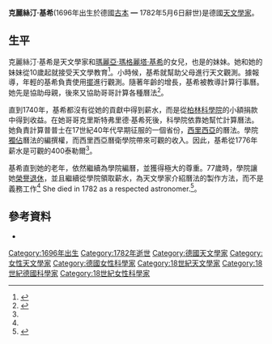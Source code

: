 {{short description|德國天文學家}}

'''克麗絲汀·基希'''(1696年出生於德國[[古本|古本]] ━ 1782年5月6日辭世)是德國[[天文學家|天文學家]]。

== 生平 ==
克麗絲汀·基希是天文學家{{link-en|哥特弗利德·基希|Gottfried Kirch }}和[[瑪麗亞·瑪格麗塔·基希|瑪麗亞·瑪格麗塔·基希]]的女兒，也是{{link-en|克里斯特弗里德·基希|Christfried Kirch}}的妹妹。她和她的妹妹{{link-en|瑪格麗塔·基希|Margaretha Kirch}}從10歲起就接受天文學教育<ref>{{Cite book|title=The Unforgotten Sisters|last=Bernardi|first=Gabriella|date=2016-01-01|publisher=[[Springer_International_Publishing|Springer International Publishing]]|isbn=9783319261256|series=Springer Praxis Books|pages=103–106|language=en|doi=10.1007/978-3-319-26127-0_16|chapter = Christine (1696–1782) and Margaretha (1703–1744) Kirch}}</ref>。小時候，基希就幫助父母進行天文觀測。據報導，年輕的基希負責使用[[擺|擺]]進行觀測。隨著年齡的增長，基希被教導計算行事曆。她先是協助母親，後來又協助哥哥計算各種曆法<ref name="auto">{{Cite book|title=Biographical Encyclopedia of Astronomers|url=https://archive.org/details/biographicalency00hock_878|authors=Virginia Trimble, Thomas R. Williams, Katherine Bracher, Richard Jarrell, Jordan D. Marché & F. Jamil Ragep|publisher=Springer Science & Business Media|year=2007|isbn=9780387304007|pages=[https://archive.org/details/biographicalency00hock_878/page/637 637]}}</ref>。

直到1740年，基希都沒有從她的貢獻中得到薪水，而是從[[普魯士科學院|柏林科學院]]的小額捐款中得到收益。在她哥哥克里斯特弗里德·基希死後，科學院依靠她幫忙計算曆法。她負責計算普普士在17世紀40年代早期征服的一個省份，[[西里西亞|西里西亞]]的曆法。學院[[獨佔|獨佔]]曆法的編撰權，而西里西亞曆衛學院帶來可觀的收入。因此，基希從1776年薪水是可觀的400泰勒爾<ref name="auto"/>。

基希直到她的老年，依然繼續為學院編曆，並獲得極大的尊重。77歲時，學院讓她[[榮譽退休|榮譽退休]]，並且繼續從學院領取薪水，為天文學家介紹曆法的製作方法，而不是義務工作<ref name="auto"/> She died in 1782 as a respected astronomer.<ref>{{Cite book|title=Biographical Encyclopedia of Astronomers|url=https://archive.org/details/biographicalency00hock_878|authors=Virginia Trimble, Thomas R. Williams, Katherine Bracher, Richard Jarrell, Jordan D. Marché & F. Jamil Ragep|publisher=Springer Science & Business Media|year=2007|isbn=9780387304007|pages=[https://archive.org/details/biographicalency00hock_878/page/638 638]}}</ref>。

== 參考資料 ==
{{Reflist}}
* {{cite book|author1=Marilyn Ogilvie|authorlink1=Marilyn Bailey Ogilvie|author2=Joy Harvey|authorlink2=Joy Harvey|title=The Biographical Dictionary of Women in Science: Pioneering Lives From Ancient Times to the Mid-20th Century|url=https://books.google.com/books?id=rUCUAgAAQBAJ&pg=PA1474|year=2003|publisher=Routledge|isbn=978-1-135-96343-9|page=1474|access-date=2021-03-01|archive-date=2020-10-22|archive-url=https://web.archive.org/web/20201022154013/https://books.google.com/books?id=rUCUAgAAQBAJ&pg=PA1474|dead-url=no}}

{{Authority control}}

{{DEFAULTSORT:Kirch, Christine}}

[[Category:1696年出生|Category:1696年出生]]
[[Category:1782年逝世|Category:1782年逝世]]
[[Category:德國天文學家|Category:德國天文學家]]
[[Category:女性天文學家|Category:女性天文學家]]
[[Category:德國女性科學家|Category:德國女性科學家]]
[[Category:18世紀天文學家|Category:18世紀天文學家]]
[[Category:18世紀德國科學家|Category:18世紀德國科學家]]
[[Category:18世紀女性科學家|Category:18世紀女性科學家]]